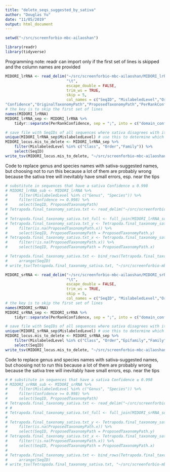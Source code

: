 ```yaml
---
title: "delete_seqs_suggested_by_sativa"
author: "Douglas Yu"
date: "11/05/2019"
output: html_document
---
```


```r
setwd("~/src/screenforbio-mbc-ailaoshan")
```

```r
library(readr)
library(tidyverse)
```

Programming note:  readr can import only if the first set of lines is skipped and the column names are provided
```r
MIDORI_lrRNA <- read_delim("~/src/screenforbio-mbc-ailaoshan/MIDORI_lrRNA_sativa/MIDORI_lrRNA.mis",
                           "\t", 
                           escape_double = FALSE, 
                           trim_ws = TRUE, 
                           skip = 5, 
                           col_names = c("SeqID", "MislabeledLevel","OriginalLabel","ProposedLabel",
"Confidence","OriginalTaxonomyPath","ProposedTaxonomyPath","PerRankConfidence"))
# the key is to skip the first set of lines
names(MIDORI_lrRNA)
MIDORI_lrRNA_sep <- MIDORI_lrRNA %>% 
    tidyr::separate(PerRankConfidence, sep = ";", into = c("domain_conf", "phylum_conf", "class_conf", "order_conf", "family_conf", "genus_conf", "species_conf"), remove = FALSE)

# save file with SeqIDs of all sequences where sativa disagrees with its taxonomic designation at the ranks of class, order, family, or subtribe. To do this, i choose all rows where MislabeledLevel != Genus or Species. These are sequences to delete.
unique(MIDORI_lrRNA_sep$MislabeledLevel) # use this to determine which levels to keep. Here, keep c("Class", "Order","Family")
MIDORI_locus.mis_to_delete <- MIDORI_lrRNA_sep %>% 
    filter(MislabeledLevel %in% c("Class", "Order","Family")) %>% 
    select(SeqID)
write_tsv(MIDORI_locus.mis_to_delete, "~/src/screenforbio-mbc-ailaoshan/MIDORI_lrRNA_sativa/MIDORI_lrRNA.mis_to_delete", col_names = FALSE)
```

Code to replace genus and species names with sativa-suggested names, but choosing not to run this because a lot of them are probably wrong because the sativa tree will inevitably have small errors, esp. near the tips
```r
# substitute in sequences that have a sativa Confidence ≥ 0.998
# MIDORI_lrRNA_sub <- MIDORI_lrRNA %>% 
#     filter(MislabeledLevel %in% c("Genus", "Species")) %>% 
#     filter(Confidence >= 0.998) %>%
#     select(SeqID, ProposedTaxonomyPath)
# Tetrapoda.final_taxonomy_sativa.txt <- read_delim("~/src/screenforbio-mbc-ailaoshan/Tetrapoda.final_taxonomy_sativa.txt", "\t", escape_double = FALSE, col_names = c("SeqID", "ProposedTaxonomyPath"))
# 
# Tetrapoda.final_taxonomy_sativa.txt_full <- full_join(MIDORI_lrRNA_sub, Tetrapoda.final_taxonomy_sativa.txt, by = c("SeqID")) 
# Tetrapoda.final_taxonomy_sativa.txt_y <- Tetrapoda.final_taxonomy_sativa.txt_full %>%
#     filter(is.na(ProposedTaxonomyPath.x)) %>% 
#     select(SeqID, ProposedTaxonomyPath = ProposedTaxonomyPath.y)
# Tetrapoda.final_taxonomy_sativa.txt_x <- Tetrapoda.final_taxonomy_sativa.txt_full %>%
#     filter(!is.na(ProposedTaxonomyPath.x)) %>% 
#     select(SeqID, ProposedTaxonomyPath = ProposedTaxonomyPath.x)

# Tetrapoda.final_taxonomy_sativa.txt <- bind_rows(Tetrapoda.final_taxonomy_sativa.txt_x, Tetrapoda.final_taxonomy_sativa.txt_y) %>% 
#     arrange(SeqID)
# write_tsv(Tetrapoda.final_taxonomy_sativa.txt, "~/src/screenforbio-mbc-ailaoshan/Tetrapoda.final_taxonomy_sativa.txt", col_names = FALSE)
```


```r
MIDORI_srRNA <- read_delim("~/src/screenforbio-mbc-ailaoshan/MIDORI_srRNA_sativa/MIDORI_srRNA.mis", 
                           "\t", 
                           escape_double = FALSE, 
                           trim_ws = TRUE, 
                           skip = 5, 
                           col_names = c("SeqID", "MislabeledLevel","OriginalLabel","ProposedLabel","Confidence","OriginalTaxonomyPath","ProposedTaxonomyPath","PerRankConfidence"))
# the key is to skip the first set of lines
names(MIDORI_srRNA)
MIDORI_srRNA_sep <- MIDORI_srRNA %>% 
    tidyr::separate(PerRankConfidence, sep = ";", into = c("domain_conf", "phylum_conf", "class_conf", "order_conf", "family_conf", "genus_conf", "species_conf"), remove = FALSE)

# save file with SeqIDs of all sequences where sativa disagrees with its taxonomic designation at the ranks of class, order, family, or subtribe. To do this, i choose all rows where MislabeledLevel != Genus or Species. These are sequences to delete.
unique(MIDORI_srRNA_sep$MislabeledLevel) # use this to determine which levels to keep. Here, keep c("Class", "Order","Epifamily","Family")
MIDORI_locus.mis_to_delete <- MIDORI_srRNA_sep %>% 
    filter(MislabeledLevel %in% c("Class", "Order","Epifamily","Family")) %>% 
    select(SeqID)
write_tsv(MIDORI_locus.mis_to_delete, "~/src/screenforbio-mbc-ailaoshan/MIDORI_srRNA_sativa/MIDORI_srRNA.mis_to_delete", col_names = FALSE)
```




Code to replace genus and species names with sativa-suggested names, but choosing not to run this because a lot of them are probably wrong because the sativa tree will inevitably have small errors, esp. near the tips
```r
# # substitute in sequences that have a sativa Confidence ≥ 0.998
# MIDORI_srRNA_sub <- MIDORI_srRNA %>%
#     filter(MislabeledLevel %in% c("Genus", "Species")) %>%
#     filter(Confidence >= 0.998) %>%
#     select(SeqID, ProposedTaxonomyPath)
# Tetrapoda.final_taxonomy_sativa.txt <- read_delim("~/src/screenforbio-mbc-ailaoshan/Tetrapoda.final_taxonomy_sativa.txt", "\t", escape_double = FALSE, col_names = c("SeqID", "ProposedTaxonomyPath"))
# # 
# Tetrapoda.final_taxonomy_sativa.txt_full <- full_join(MIDORI_srRNA_sub, Tetrapoda.final_taxonomy_sativa.txt, by = c("SeqID"))
# 
# Tetrapoda.final_taxonomy_sativa.txt_y <- Tetrapoda.final_taxonomy_sativa.txt_full %>%
#     filter(is.na(ProposedTaxonomyPath.x)) %>%
#     select(SeqID, ProposedTaxonomyPath = ProposedTaxonomyPath.y)
# Tetrapoda.final_taxonomy_sativa.txt_x <- Tetrapoda.final_taxonomy_sativa.txt_full %>%
#     filter(!is.na(ProposedTaxonomyPath.x)) %>%
#     select(SeqID, ProposedTaxonomyPath = ProposedTaxonomyPath.x)
# 
# Tetrapoda.final_taxonomy_sativa.txt <- bind_rows(Tetrapoda.final_taxonomy_sativa.txt_x, Tetrapoda.final_taxonomy_sativa.txt_y) %>%
#     arrange(SeqID)
# write_tsv(Tetrapoda.final_taxonomy_sativa.txt, "~/src/screenforbio-mbc-ailaoshan/Tetrapoda.final_taxonomy_sativa.txt", col_names = FALSE)
```

